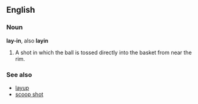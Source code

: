 ==English==

===Noun===
'''lay-in''', also '''layin'''

# {{hoops}} A shot in which the ball is tossed directly into the basket from near the rim.

===See also===

*[[layup]]
*[[scoop shot]]